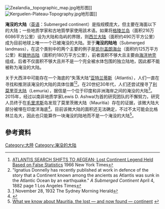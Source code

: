 [[File:Zealandia,_topographic_map.jpg|thumb]]地形图]]
[[File:Kerguelen-Plateau-Topography.jpg|thumbnail]]地形圖]]

'''淹沒的大陆'''（[[英语|英语]]：Submerged continent）是指规模庞大，但主要在海面以下的大陆；一些地质学家和古地質學家使用該术语。如果将[[格陵兰岛|格陵兰岛]]（面积216万6086平方公里）设为大陆和岛屿的界限，则[[西兰大陆|西兰大陆]]（面积约490万平方公里）成为目前地球上唯一一个已被淹没的大陆。至于'''淹沒的陆地'''（Submerged landmass），在这个类别中的两个主要的例子是[[凱爾蓋朗海台|凯尔盖朗海台]]（面积约125万平方公里）和[[巽他古陆|巽他古陆]]（面积约180万平方公里），前者面积不够大且主要由[[海洋地壳|海洋地壳]]组成，后者不仅面积不够大且并不是一个完全被水体包围的独立陆地，因此都不能被称为淹没的大陆。

关于大西洋中可能存在一个海底的“失落大陆”[[亚特兰蒂斯|亚特兰蒂斯]]（Atlantis），人们一直在寻找和推测该淹没的大陆的具体位置<ref>[http://select.nytimes.com/gst/abstract.html?res=F50D13FE3958107B93C3AB1783D85F428685F9 ATLANTIS SEARCH SHIFTS TO AEGEAN; Lost Continent Legend Held Based on False Statistics] {{Wayback|url=http://select.nytimes.com/gst/abstract.html?res=F50D13FE3958107B93C3AB1783D85F428685F9 |date=20121021121301 }} 1966 New York Times</ref><ref>"Ignatius Donnelly has recently published at work in defence of the story that a Continent known among the ancients as Atlantis was sunk in the Atlantic Ocean by an earthquake." ''A Submerged Continent'' April 4, 1882 page 1 Los Angeles Times</ref>。在20世纪30年代，人们还尝试搜寻了[[雷姆利亞大陸|利莫里亚大陆]]（Lemuria），据信是一个位于印度和非洲海岸之间的淹没的大陆<ref>[http://news.google.com/newspapers?id=x5cQAAAAIBAJ&sjid=3JEDAAAAIBAJ&pg=4796,4542041&dq=submerged+continent] {{Wayback|url=http://news.google.com/newspapers?id=x5cQAAAAIBAJ&sjid=3JEDAAAAIBAJ&pg=4796,4542041&dq=submerged+continent |date=20200414171309 }} November 28, 1932 The Sydney Morning Herald</ref>。2015年，经过以南非地质学家Lewis D. Ashwal为首的研究团队的不懈努力，研究人员终于在[[毛里求斯|毛里求斯]]岛发现了莫里茨微大陆（Mauritia）存在的证据，该微大陆大部分被埋在印度洋海底<ref>{{Cite web |url=https://3g.163.com/tech/article/CDPS9S2C00097U81.html?spss=adap_pc |title=科学家发现"迷失大陆" 大部分被埋在印度洋海底 |access-date=2021-05-30 |archive-date=2021-06-02 |archive-url=https://web.archive.org/web/20210602233421/https://3g.163.com/tech/article/CDPS9S2C00097U81.html?spss=adap_pc |dead-url=no }}</ref>。目前该微大陆的面积还无法确定，不过不太可能会比格林兰岛大，因此也只能算作一块淹没的陆地而不是一个淹没的大陆<ref>[https://www.marketwatch.com/story/what-we-know-about-mauritia-the-lost-and-now-found-continent-2017-02-22 What we know about Mauritia, the lost — and now found — continent] {{Wayback|url=https://www.marketwatch.com/story/what-we-know-about-mauritia-the-lost-and-now-found-continent-2017-02-22 |date=20210603031903 }} {{en}}</ref>。

== 參考資料 ==
{{reflist}}

{{Continents of the world}}

[[Category:大陸|Category:大陸]]
[[Category:淹没的大陆|Category:淹没的大陆]]